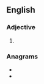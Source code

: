 ==English==

===Adjective===
{{head|en|adjective}}

# {{obsolete spelling of|diverse|lang=en}}

===Anagrams===
* {{l|en|residue}}
* {{l|en|ureides}}